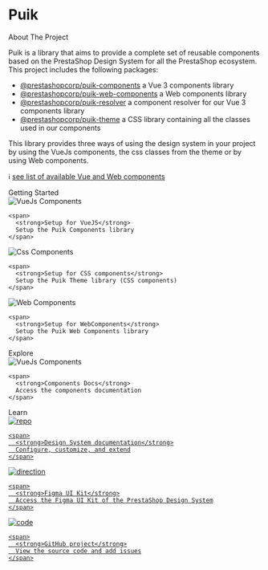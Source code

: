 
<Meta title="Docs/Introduction" />

<style>
  {`
  .subheading {
    --mediumdark: '#999999';
    font-weight: 900;
    font-size: 13px;
    color: #999;
    letter-spacing: 6px;
    line-height: 24px;
    text-transform: uppercase;
    margin-bottom: 12px;
    margin-top: 40px;
  }

  .link-item {
    display: block;
    padding: 20px 30px 20px 15px;
    border: 1px solid #00000010;
    border-radius: 5px;
    transition: background 150ms ease-out, border 150ms ease-out, transform 150ms ease-out;
    color: #333333;
    display: flex;
    align-items: flex-start;
  }

  .link-item:hover {
    border-color: #1EA7FD50;
    transform: translate3d(0, -3px, 0);
    box-shadow: rgba(0, 0, 0, 0.08) 0 3px 10px 0;
  }

  .link-item:active {
    border-color: #1EA7FD;
    transform: translate3d(0, 0, 0);
  }

  .link-item strong {
    font-weight: 700;
    display: block;
    margin-bottom: 2px;
  }

  .link-item img {
    height: 40px;
    width: 40px;
    margin-right: 15px;
    flex: none;
  }

  .link-item span {
    font-size: 14px;
    line-height: 20px;
  }


  `}
</style>

# Puik

<div className="subheading">About The Project</div>

Puik is a library that aims to provide a complete set of reusable components based on the PrestaShop Design System for all the PrestaShop ecosystem. This project includes the following packages:

- [@prestashopcorp/puik-components](https://www.npmjs.com/package/@prestashopcorp/puik-components) a Vue 3 components library
- [@prestashopcorp/puik-web-components](https://www.npmjs.com/package/@prestashopcorp/puik-web-components) a Web components library
- [@prestashopcorp/puik-resolver](https://www.npmjs.com/package/@prestashopcorp/puik-resolver) a component resolver for our Vue 3 components library
- [@prestashopcorp/puik-theme](https://www.npmjs.com/package/@prestashopcorp/puik-theme) a CSS library containing all the classes used in our components

This library provides three ways of using the design system in your project by using the VueJs components, the css classes from the theme or by using Web components.

ℹ️ [see list of available Vue and Web components](https://github.com/PrestaShopCorp/puik/blob/main/RELEASE-NOTES-V2.md#available-components)

<div className="subheading">Getting Started</div>

<div className="grid md:grid-cols-2 gap-4">
  <div className="link-item cursor-pointer" onClick={linkTo('Docs/VueJs Components')}>
    <img src={VueJsLogo} alt="VueJs Components" />

    <span>
      <strong>Setup for VueJS</strong>
      Setup the Puik Components library
    </span>

  </div>

  <div className="link-item cursor-pointer" onClick={linkTo('Docs/CSS Components')}>
    <img src={CssLogo} alt="Css Components" />

    <span>
      <strong>Setup for CSS components</strong>
      Setup the Puik Theme library (CSS components)
    </span>

  </div>

  <div className="link-item cursor-pointer" onClick={linkTo('Docs/Web Components')}>
    <img src={WebComponentsLogo} alt="Web Components" />

    <span>
      <strong>Setup for WebComponents</strong>
      Setup the Puik Web Components library
    </span>

  </div>
</div>

<div className="subheading">Explore</div>

<div className="grid md:grid-cols-2 gap-4">
  <div className="link-item cursor-pointer" onClick={linkTo('Components/Alert')}>
    <img src={VueJsLogo} alt="VueJs Components" />

    <span>
      <strong>Components Docs</strong>
      Access the components documentation
    </span>

  </div>
</div>

<div className="subheading">Learn</div>

<div className="grid md:grid-cols-2 gap-4">
  <a className="link-item" href="https://docs.uikit.prestashop.com/34f250d18/p/356a7b-prestashop-ui-kit-puik" target="_blank">
    <img src={Repo} alt="repo" />

    <span>
      <strong>Design System documentation</strong>
      Configure, customize, and extend
    </span>

  </a>

  <a className="link-item" href="https://www.figma.com/design/YxI7gWKwOKc0QGMvaTal8j/PrestaShop-Core-Design-Kit" target="_blank">
    <img src={FigmaLogo} alt="direction" />

    <span>
      <strong>Figma UI Kit</strong>
      Access the Figma UI Kit of the PrestaShop Design System
    </span>

  </a>

  <a className="link-item" href="https://github.com/PrestaShopCorp/puik" target="_blank">
    <img src={GitHubLogo} alt="code" />

    <span>
      <strong>GitHub project</strong>
      View the source code and add issues
    </span>

  </a>
</div>
